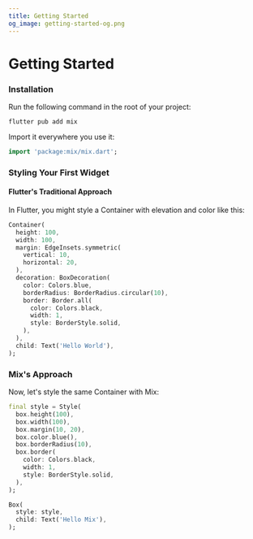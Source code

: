 ```yaml
---
title: Getting Started
og_image: getting-started-og.png
---
```



# Getting Started

<Steps>

### Installation

Run the following command in the root of your project:

```
flutter pub add mix
```

Import it everywhere you use it:

```dart
import 'package:mix/mix.dart';
```

### Styling Your First Widget

#### Flutter's Traditional Approach

In Flutter, you might style a Container with elevation and color like this:

```dart
Container(
  height: 100,
  width: 100,
  margin: EdgeInsets.symmetric(
    vertical: 10,
    horizontal: 20,
  ),
  decoration: BoxDecoration(
    color: Colors.blue,
    borderRadius: BorderRadius.circular(10),
    border: Border.all(
      color: Colors.black,
      width: 1,
      style: BorderStyle.solid,
    ),
  ),
  child: Text('Hello World'),
);
```

### Mix's Approach

Now, let's style the same Container with Mix:

```dart
final style = Style(
  box.height(100),
  box.width(100),
  box.margin(10, 20),
  box.color.blue(),
  box.borderRadius(10),
  box.border(
    color: Colors.black,
    width: 1,
    style: BorderStyle.solid,
  ),
);

Box(
  style: style,
  child: Text('Hello Mix'),
);
```

</Steps>

